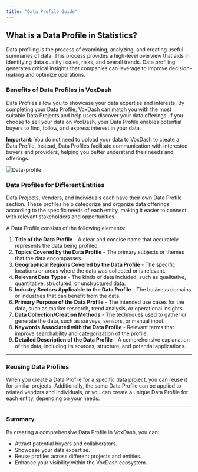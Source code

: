 ```yaml
---
title: "Data Profile Guide"
---
```


## **What is a Data Profile in Statistics?**

Data profiling is the process of examining, analyzing, and creating useful summaries of data. This process provides a high-level overview that aids in identifying data quality issues, risks, and overall trends. Data profiling generates critical insights that companies can leverage to improve decision-making and optimize operations.

### **Benefits of Data Profiles in VoxDash**

Data Profiles allow you to showcase your data expertise and interests. By completing your Data Profile, VoxDash can match you with the most suitable Data Projects and help users discover your data offerings. If you choose to sell your data on VoxDash, your Data Profile enables potential buyers to find, follow, and express interest in your data.

**Important:** You do not need to upload your data to VoxDash to create a Data Profile. Instead, Data Profiles facilitate communication with interested buyers and providers, helping you better understand their needs and offerings.

<Frame>
  <img src="/images/data-profile.png" alt="Data-profile" style={{ borderRadius: '0.5rem' }} />
</Frame>

### **Data Profiles for Different Entities**

Data Projects, Vendors, and Individuals each have their own Data Profile section. These profiles help categorize and organize data offerings according to the specific needs of each entity, making it easier to connect with relevant stakeholders and opportunities.

A Data Profile consists of the following elements:

1. **Title of the Data Profile** \- A clear and concise name that accurately represents the data being profiled.  
2. **Topics Covered by the Data Profile** \- The primary subjects or themes that the data encompasses.  
3. **Geographical Regions Covered by the Data Profile** \- The specific locations or areas where the data was collected or is relevant.  
4. **Relevant Data Types** \- The kinds of data included, such as qualitative, quantitative, structured, or unstructured data.  
5. **Industry Sectors Applicable to the Data Profile** \- The business domains or industries that can benefit from the data.  
6. **Primary Purpose of the Data Profile** \- The intended use cases for the data, such as market research, trend analysis, or operational insights.  
7. **Data Collection/Creation Methods** \- The techniques used to gather or generate the data, such as surveys, sensors, or manual input.  
8. **Keywords Associated with the Data Profile** \- Relevant terms that improve searchability and categorization of the profile.  
9. **Detailed Description of the Data Profile** \- A comprehensive explanation of the data, including its sources, structure, and potential applications.

---

### **Reusing Data Profiles**

When you create a Data Profile for a specific data project, you can reuse it for similar projects. Additionally, the same Data Profile can be applied to related vendors and individuals, or you can create a unique Data Profile for each entity, depending on your needs.

---

### **Summary**

By creating a comprehensive Data Profile in VoxDash, you can:

* Attract potential buyers and collaborators.  
* Showcase your data expertise.  
* Reuse profiles across different projects and entities.  
* Enhance your visibility within the VoxDash ecosystem.
